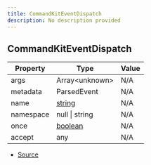 ```yaml
---
title: CommandKitEventDispatch
description: No description provided
---
```


## CommandKitEventDispatch

| Property | Type | Value |
| ----------- | ----------- | ----------- |
| args | Array\<unknown> | N/A |
| metadata | ParsedEvent | N/A |
| name | [string](https://developer.mozilla.org/en-US/docs/Web/JavaScript/Reference/Global_Objects/String) | N/A |
| namespace | null \| string | N/A |
| once | [boolean](https://developer.mozilla.org/en-US/docs/Web/JavaScript/Reference/Global_Objects/Boolean) | N/A |
| accept | any | N/A |


- [Source](https://github.com/underctrl-io/commandkit/blob/141d1404ab18a8e659209a0fab65466bf3b6dd85/packages/commandkit/src/plugins/types.ts#L8)